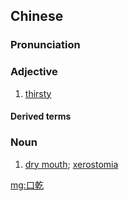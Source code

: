 {{also|口干}}
==Chinese==
{{zh-forms|s=口干}}

===Pronunciation===
{{zh-pron
|m=kǒugān
|c=hau2 gon1
|x=kou3 gan1
|cat=a,n
}}

===Adjective===
{{zh-adj}}

# {{lb|zh|dialectal Mandarin|Cantonese|Xiang}} [[thirsty]]
#: {{zh-x|我 好 口乾 呀！|I'm really '''thirsty'''!|C}}

====Derived terms====
{{zh-der|口乾舌燥}}

===Noun===
{{zh-noun}}

# {{lb|zh|pathology}} [[dry mouth]]; [[xerostomia]]

[[mg:口乾]]